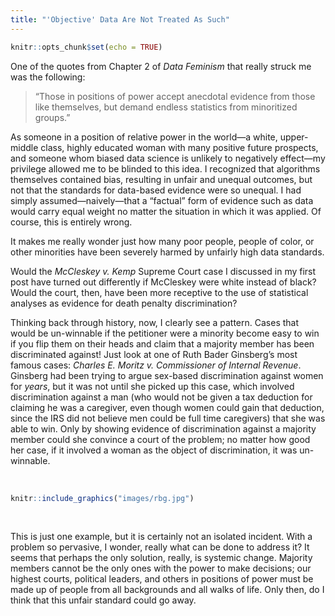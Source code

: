 ```yaml
---
title: "'Objective' Data Are Not Treated As Such"
---
```


```r
knitr::opts_chunk$set(echo = TRUE)
```

One of the quotes from Chapter 2 of *Data Feminism* that really struck me was the following:

> "Those in positions of power accept anecdotal evidence from those like themselves, but demand endless statistics from minoritized groups."

As someone in a position of relative power in the world—a white, upper-middle class, highly educated woman with many positive future prospects, and someone whom biased data science is unlikely to negatively effect—my privilege allowed me to be blinded to this idea. I recognized that algorithms themselves contained bias, resulting in unfair and unequal outcomes, but not that the standards for data-based evidence were so unequal. I had simply assumed—naively—that a "factual" form of evidence such as data would carry equal weight no matter the situation in which it was applied. Of course, this is entirely wrong.

It makes me really wonder just how many poor people, people of color, or other minorities have been severely harmed by unfairly high data standards. 

Would the *McCleskey v. Kemp* Supreme Court case I discussed in my first post have turned out differently if McCleskey were white instead of black? Would the court, then, have been more receptive to the use of statistical analyses as evidence for death penalty discrimination? 

Thinking back through history, now, I clearly see a pattern. Cases that would be un-winnable if the petitioner were a minority become easy to win if you flip them on their heads and claim that a majority member has been discriminated against! Just look at one of Ruth Bader Ginsberg's most famous cases: *Charles E. Moritz v. Commissioner of Internal Revenue*. Ginsberg had been trying to argue sex-based discrimination against women for *years*, but it was not until she picked up this case, which involved discrimination against a man (who would not be given a tax deduction for claiming he was a caregiver, even though women could gain that deduction, since the IRS did not believe men could be full time caregivers) that she was able to win. Only by showing evidence of discrimination against a majority member could she convince a court of the problem; no matter how good her case, if it involved a woman as the object of discrimination, it was un-winnable. 

$~$

```r
knitr::include_graphics("images/rbg.jpg")
```

$~$

This is just one example, but it is certainly not an isolated incident. With a problem so pervasive, I wonder, really what can be done to address it? It seems that perhaps the only solution, really, is systemic change. Majority members cannot be the only ones with the power to make decisions; our highest courts, political leaders, and others in positions of power must be made up of people from all backgrounds and all walks of life. Only then, do I think that this unfair standard could go away.


